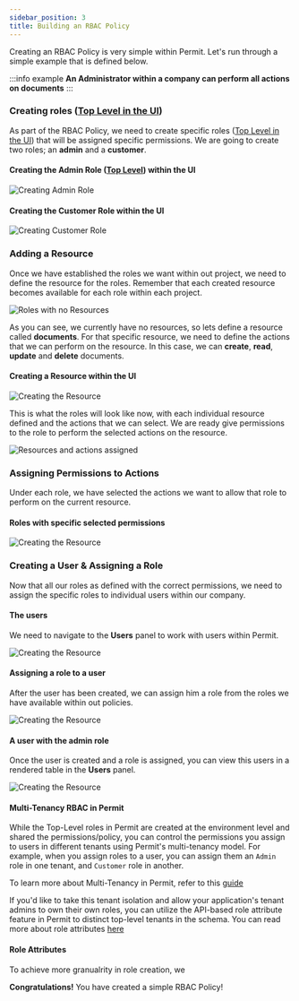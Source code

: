 ```yaml
---
sidebar_position: 3
title: Building an RBAC Policy
---
```


Creating an RBAC Policy is very simple within Permit. Let's run through a simple example that is defined below.

:::info example
**An Administrator within a company can perform all actions on documents**
:::

### Creating roles ([Top Level in the UI](/how-to/build-policies/rbac/components/#keyword-definitions))

As part of the RBAC Policy, we need to create specific roles ([Top Level in the UI](/how-to/build-policies/rbac/components/#keyword-definitions)) that will be assigned specific permissions.
We are going to create two roles; an **admin** and a **customer**.

#### Creating the Admin Role ([Top Level](/how-to/build-policies/rbac/components/#keyword-definitions)) within the UI

![Creating Admin Role](/img/updated/rbac/rbac-1.png)

#### Creating the Customer Role within the UI

![Creating Customer Role](/img/updated/rbac/rbac-2.png)

### Adding a Resource

Once we have established the roles we want within out project, we need to define the resource for the roles.
Remember that each created resource becomes available for each role within each project.

![Roles with no Resources](/img/updated/rbac/rbac-3.png)

As you can see, we currently have no resources, so lets define a resource called **documents**. For that specific resource,
we need to define the actions that we can perform on the resource. In this case, we can **create**, **read**, **update** and
**delete** documents.

#### Creating a Resource within the UI

![Creating the Resource](/img/updated/rbac/rbac-4.png)

This is what the roles will look like now, with each individual resource defined and the actions that we can select. We
are ready give permissions to the role to perform the selected actions on the resource.

![Resources and actions assigned](/img/updated/rbac/rbac-5.png)

### Assigning Permissions to Actions

Under each role, we have selected the actions we want to allow that role to perform on the current resource.

#### Roles with specific selected permissions

![Creating the Resource](/img/updated/rbac/rbac-6.png)

### Creating a User & Assigning a Role

Now that all our roles as defined with the correct permissions, we need to assign the specific roles to individual users
within our company.

#### The users

We need to navigate to the **Users** panel to work with users within Permit.

![Creating the Resource](/img/updated/rbac/rbac-7.png)

#### Assigning a role to a user

After the user has been created, we can assign him a role from the roles we have available within out policies.

![Creating the Resource](/img/updated/rbac/rbac-8.png)

#### A user with the admin role

Once the user is created and a role is assigned, you can view this users in a rendered table in the **Users** panel.

![Creating the Resource](/img/updated/rbac/rbac-9.png)

#### Multi-Tenancy RBAC in Permit
While the Top-Level roles in Permit are created at the environment level and shared the permissions/policy, you can control the permissions you assign to users in different tenants using Permit's multi-tenancy model.
For example, when you assign roles to a user, you can assign them an `Admin` role in one tenant, and `Customer` role in another.

To learn more about Multi-Tenancy in Permit, refer to this [guide](/concepts/multitenancy)

If you'd like to take this tenant isolation and allow your application's tenant admins to own their own roles, you can utilize the API-based role attribute feature in Permit to distinct top-level tenants in the schema.
You can read more about role attributes [here](/api/examples/filter-role-associations#list-tenant-roles-filter-by-role-attributes)

#### Role Attributes
To achieve more granualrity in role creation, we 

**Congratulations!** You have created a simple RBAC Policy!
